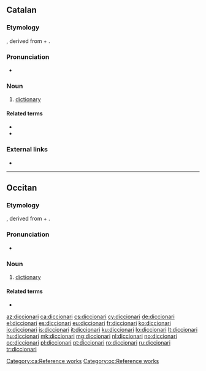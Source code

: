 ==Catalan==

===Etymology===
{{bor|ca|ML.|dictiōnārium||dictionary}}, derived from {{der|ca|la|dictiō||saying, speaking}} + {{m|la|-ārium}}.

===Pronunciation===
* {{ca-IPA}}

===Noun===
{{ca-noun|m}}

# [[dictionary]]

====Related terms====
* {{l|ca|dicció}}
* {{l|ca|dir}}

===External links===
* {{R:IEC2}}

[[Category:ca:Reference works]]

----

==Occitan==

===Etymology===
{{bor|oc|ML.|dictiōnārium||dictionary}}, derived from {{der|oc|la|dictiō||saying, speaking}} + {{m|la|-ārium}}.

===Pronunciation===
* {{IPA|/dit͡sjuˈnaɾi/|lang=oc}}

===Noun===
{{oc-noun|m}}

# [[dictionary]]

====Related terms====
* {{l|oc|dire}}

[[Category:oc:Reference works]]

[[az:diccionari]]
[[ca:diccionari]]
[[cs:diccionari]]
[[cy:diccionari]]
[[de:diccionari]]
[[el:diccionari]]
[[es:diccionari]]
[[eu:diccionari]]
[[fr:diccionari]]
[[ko:diccionari]]
[[io:diccionari]]
[[is:diccionari]]
[[it:diccionari]]
[[ku:diccionari]]
[[lo:diccionari]]
[[lt:diccionari]]
[[hu:diccionari]]
[[mk:diccionari]]
[[mg:diccionari]]
[[nl:diccionari]]
[[no:diccionari]]
[[oc:diccionari]]
[[pl:diccionari]]
[[pt:diccionari]]
[[ro:diccionari]]
[[ru:diccionari]]
[[tr:diccionari]]